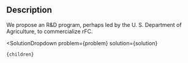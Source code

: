

## Description

We propose an R&D program, perhaps led by the U. S. Department of Agriculture, to commercialize rFC.



[^"1"]: Krisfalusi-Gannon J, Ali W, Dellinger K, Robertson L, Brady TE, Goddard MKM, et al.  [The Role of Horseshoe Crabs in the Biomedical Industry and Recent Trends Impacting Species Sustainability](https://www.frontiersin.org/articles/10.3389/fmars.2018.00185/full). Frontiers in Marine Science. June 2018. 
[^"2"]: Gorman R.  [Atlantic Horseshoe Crabs and Endotoxin Testing: Perspectives on Alternatives, sustainable Methods, and the 3Rs (Replacement, Reduction, and Refinement) - PMC](https://www.ncbi.nlm.nih.gov/pmc/articles/PMC7612741/). Frontiers in Marine Science. September 2020. 
[^"3"]: Bolden J, Knutsen C, Levin J, Milne C, Morris T, Mozier N, et al.  [Currently Available Recombinant Alternatives to Horseshoe Crab Blood Lysates: Are They Comparable for the Detection of Environmental Bacterial Endotoxins? A Review](https://pubmed.ncbi.nlm.nih.gov/32817324/). PDA Journal of Pharmaceutical Science and Technology. August 2020. 

  <SolutionDropdown 
    problem={problem} 
    solution={solution}
  >
    {children}
  </SolutionDropdown>